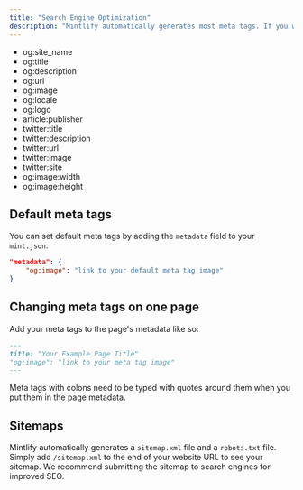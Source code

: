 ```yaml
---
title: "Search Engine Optimization"
description: "Mintlify automatically generates most meta tags. If you want to customize them, you can set default values in mint.json or change them per page."
---
```


<Accordion title="Supported Meta Tags">

- og:site_name
- og:title
- og:description
- og:url
- og:image
- og:locale
- og:logo
- article:publisher
- twitter:title
- twitter:description
- twitter:url
- twitter:image
- twitter:site
- og:image:width
- og:image:height

</Accordion>

## Default meta tags

You can set default meta tags by adding the `metadata` field to your `mint.json`.

```json mint.json
"metadata": {
    "og:image": "link to your default meta tag image"
}
```

## Changing meta tags on one page

Add your meta tags to the page's metadata like so:

```md Top of your page
---
title: "Your Example Page Title"
"og:image": "link to your meta tag image"
---
```

<Warning>

Meta tags with colons need to be typed with quotes around them when you put them in the page metadata.

</Warning>

## Sitemaps

Mintlify automatically generates a `sitemap.xml` file and a `robots.txt` file. Simply add `/sitemap.xml` to the end of your website URL to see your sitemap. We recommend submitting the sitemap to search engines for improved SEO.
